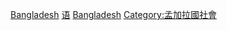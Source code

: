 {{孟加拉語言}}
{{Cat main|孟加拉國語言}}
{{Commons cat|Languages of Bangladesh}}

[[Category:各國語言|Bangladesh]]
[[Category:孟加拉國文化|语]]
[[Category:亞洲各國語言|Bangladesh]]
[[Category:孟加拉國社會|Category:孟加拉國社會]]